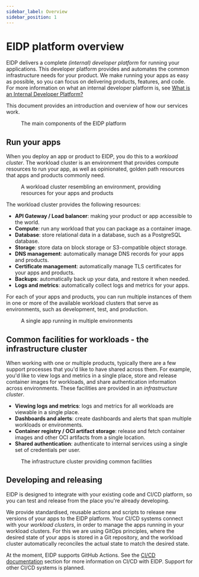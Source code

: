 ```yaml
---
sidebar_label: Overview
sidebar_position: 1
---
```


# EIDP platform overview

EIDP delivers a complete *(internal) developer platform* for running your applications.
This developer platform provides and automates the common infrastructure needs for your product.
We make running your apps as easy as possible, so you can focus on delivering products, features, and code.
For more information on what an internal developer platform is, see [What is an Internal Developer Platform?](../concepts/internal-developer-platform)

This document provides an introduction and overview of how our services work.


<figure>
  <ThemedImage
    alt="EIDP platform overview"
    sources={{
      light: useBaseUrl('/img/platform/eidp-components-light.svg'),
      dark: useBaseUrl('/img/platform/eidp-components-dark.svg'),
    }}
  />
  <figcaption>The main components of the EIDP platform</figcaption>
</figure>

## Run your apps

When you deploy an app or product to EIDP, you do this to a *workload cluster*.
The workload cluster is an environment that provides compute resources to run your app, as well as opinionated, golden path resources that apps and products commonly need.

<figure>
  <ThemedImage
    alt="Workload cluster"
    sources={{
      light: useBaseUrl('/img/platform/workload-cluster-light.svg'),
      dark: useBaseUrl('/img/platform/workload-cluster-dark.svg'),
    }}
  />
  <figcaption>A workload cluster resembling an environment, providing resources for your apps and products</figcaption>
</figure>

The workload cluster provides the following resources:

* **API Gateway / Load balancer**: making your product or app accessible to the world.
* **Compute**: run any workload that you can package as a container image.
* **Database**: store relational data in a database, such as a PostgreSQL database.
* **Storage**: store data on block storage or S3-compatible object storage.
* **DNS management**: automatically manage DNS records for your apps and products.
* **Certificate management**: automatically manage TLS certificates for your apps and products.
* **Backups**: automatically back up your data, and restore it when needed.
* **Logs and metrics**: automatically collect logs and metrics for your apps.

For each of your apps and products, you can run multiple instances of them in one or more of the available workload clusters that serve as environments, such as development, test, and production.

<figure>
  <ThemedImage
    alt="Workload cluster"
    sources={{
      light: useBaseUrl('/img/platform/app-deployments-light.svg'),
      dark: useBaseUrl('/img/platform/app-deployments-dark.svg'),
    }}
  />
  <figcaption>A single app running in multiple environments</figcaption>
</figure>

## Common facilities for workloads - the infrastructure cluster

When working with one or multiple products, typically there are a few support processes that you'd like to have shared across them.
For example, you'd like to view logs and metrics in a single place, store and release container images for workloads, and share authentication information across environments.
These facilities are provided in an *infrastructure cluster*.

* **Viewing logs and metrics**: logs and metrics for all workloads are viewable in a single place.
* **Dashboards and alerts**: create dashboards and alerts that span multiple workloads or environments.
* **Container registry / OCI artifact storage**: release and fetch container images and other OCI artifacts from a single location.
* **Shared authentication**: authenticate to internal services using a single set of credentials per user.

<figure>
  <ThemedImage
    alt="Workload cluster"
    sources={{
      light: useBaseUrl('/img/platform/infrastructure-cluster-light.svg'),
      dark: useBaseUrl('/img/platform/infrastructure-cluster-dark.svg'),
    }}
  />
  <figcaption>The infrastructure cluster providing common facilities</figcaption>
</figure>

## Developing and releasing

EIDP is designed to integrate with your existing code and CI/CD platform, so you can test and release from the place you're already developing.

We provide standardised, reusable actions and scripts to release new versions of your apps to the EIDP platform.
Your CI/CD systems connect with your *workload clusters*, in order to manage the apps running in your workload clusters.
For this we are using GitOps principles, where the desired state of your apps is stored in a Git repository, and the workload cluster automatically reconciles the actual state to match the desired state.

At the moment, EIDP supports GitHub Actions.
See the [CI/CD documentation](../cicd/introduction.md) section for more information on CI/CD with EIDP.
Support for other CI/CD systems is planned.
